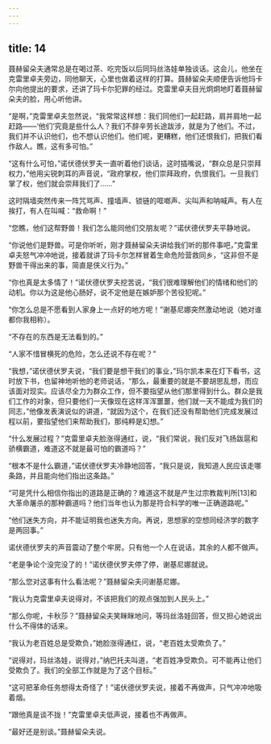 ```yaml
---
---
---
```

title: 14
---




聂赫留朵夫通常总是在喝过茶、吃完饭以后同玛丝洛娃单独谈话。这会儿，他坐在克雷里卓夫旁边，同他聊天，心里也做着这样的打算。聂赫留朵夫顺便告诉他玛卡尔向他提出的要求，还讲了玛卡尔犯罪的经过。克雷里卓夫目光炯炯地盯着聂赫留朵夫的脸，用心听他讲。

“是啊，”克雷里卓夫忽然说，“我常常这样想：我们同他们一起赶路，肩并肩地一起赶路——‘他们’究竟是些什么人？我们不辞辛劳长途跋涉，就是为了他们。不过，我们并不认识他们，也不想认识他们。他们呢，更糟糕，他们还恨我们，把我们看作敌人。瞧，这有多可怕。”

“这有什么可怕，”诺伏德伏罗夫一直听着他们谈话，这时插嘴说，“群众总是只崇拜权力，”他用尖锐刺耳的声音说，“政府掌权，他们崇拜政府，仇恨我们。一旦我们掌了权，他们就会崇拜我们了……”

这时隔墙突然传来一阵咒骂声、撞墙声、锁链的哐啷声、尖叫声和呐喊声。有人在挨打，有人在叫喊：“救命啊！”

“您瞧，他们这帮野兽！我们怎么能同他们交朋友呢？”诺伏德伏罗夫平静地说。

“你说他们是野兽。可是你听听，刚才聂赫留朵夫讲给我们听的那件事吧，”克雷里卓夫怒气冲冲地说，接着就讲了玛卡尔怎样冒着生命危险营救同乡，“这非但不是野兽干得出来的事，简直是侠义行为。”

“你也真是太多情了！”诺伏德伏罗夫挖苦说，“我们很难理解他们的情绪和他们的动机。你以为这是他心肠好，说不定他是在嫉妒那个苦役犯呢。”

“你怎么总是不愿看到人家身上一点好的地方呢！”谢基尼娜突然激动地说（她对谁都你我相称）。

“不存在的东西是无法看到的。”

“人家不惜冒横死的危险，怎么还说不存在呢？”

“我想，”诺伏德伏罗夫说，“我们要是想干我们的事业，”玛尔凯本来在灯下看书，这时放下书，也留神地听他的老师说话，“那么，最重要的就是不要胡思乱想，而应该面对现实。应该尽全力为群众工作，但不要指望从他们那里得到什么。群众是我们工作的对象，但只要他们一天像现在这样浑浑噩噩，他们就一天不能成为我们的同志，”他像发表演说似的讲道，“就因为这个，在我们还没有帮助他们完成发展过程以前，要指望他们来帮助我们，那纯粹是幻想。”

“什么发展过程？”克雷里卓夫脸涨得通红，说，“我们常说，我们反对飞扬跋扈和骄横霸道，难道这不就是最可怕的霸道吗？”

“根本不是什么霸道，”诺伏德伏罗夫冷静地回答，“我只是说，我知道人民应该走哪条路，并且能向他们指出这条路。”

“可是凭什么相信你指出的道路是正确的？难道这不就是产生过宗教裁判所[13]和大革命屠杀的那种霸道吗？他们当年也认为那是符合科学的唯一正确道路呢。”

“他们迷失方向，并不能证明我也迷失方向。再说，思想家的空想同经济学的数字是两回事。”

诺伏德伏罗夫的声音震动了整个牢房。只有他一个人在说话，其余的人都不做声。

“老是争论个没完没了的！”诺伏德伏罗夫停了停，谢基尼娜就说。

“那么您对这事有什么看法呢？”聂赫留朵夫问谢基尼娜。

“我认为克雷里卓夫说得对，不该把我们的观点强加到人民头上。”

“那么你呢，卡秋莎？”聂赫留朵夫笑眯眯地问，等玛丝洛娃回答，但又担心她说出什么不得体的话来。

“我认为老百姓总是受欺负，”她脸涨得通红，说，“老百姓太受欺负了。”

“说得对，玛丝洛娃，说得对，”纳巴托夫叫道，“老百姓净受欺负。可不能再让他们受欺负了。我们的全部工作就是为了这个目标。”

“这可把革命任务想得太奇怪了！”诺伏德伏罗夫说，接着不再做声，只气冲冲地吸着烟。

“跟他真是谈不拢！”克雷里卓夫低声说，接着也不再做声。

“最好还是别谈。”聂赫留朵夫说。
